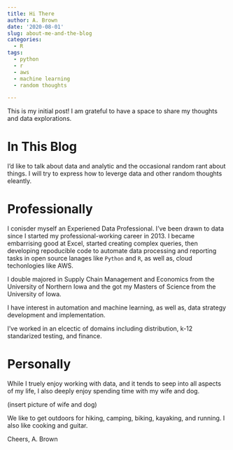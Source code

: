 ```yaml
---
title: Hi There
author: A. Brown
date: '2020-08-01'
slug: about-me-and-the-blog
categories:
  - R
tags:
  - python
  - r
  - aws
  - machine learning
  - random thoughts

---
```


This is my initial post! I am grateful to have a space to share my thoughts and data explorations.

# In This Blog

I'd like to talk about data and analytic and the occasional random rant about things. I will try to express how to leverge data and other random thoughts eleantly.


# Professionally

I conisder myself an Experiened Data Professional. I've been drawn to data since I started my professional-working career in 2013. I became embarrising good at Excel, started creating complex queries, then developing repoducible code to automate data processing and reporting tasks in open source lanages like `Python` and `R`, as well as, cloud techonlogies like AWS.

I double majored in Supply Chain Management and Economics from the University of Northern Iowa and the got my Masters of Science from the University of Iowa.

I have interest in automation and machine learning, as well as, data strategy development and implementation.

I've worked in an elcectic of domains including distribution, k-12 standarized testing, and finance.

# Personally

While I truely enjoy working with data, and it tends to seep into all aspects of my life, I also deeply enjoy spending time with my wife and dog.

(insert picture of wife and dog)

We like to get outdoors for hiking, camping, biking, kayaking, and running. I also like cooking and guitar. 


Cheers, A. Brown
